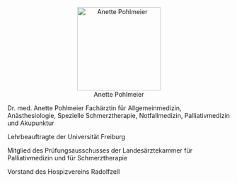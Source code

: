 ::: {style="text-align:center;"}
![Anette Pohlmeier](assets/AP_Südkurrier.jpg "Anette Pohlmeier"){fig-alt="Foto Anette Pohlmeier" width="5cm"}
:::

Dr. med. Anette Pohlmeier Fachärztin für Allgemeinmedizin, Anästhesiologie, Spezielle Schmerztherapie, Notfallmedizin, Palliativmedizin und Akupunktur

Lehrbeauftragte der Universität Freiburg

Mitglied des Prüfungsausschusses der Landesärztekammer für Palliativmedizin und für Schmerztherapie

Vorstand des Hospizvereins Radolfzell
